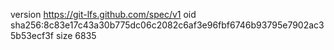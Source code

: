 version https://git-lfs.github.com/spec/v1
oid sha256:8c83e17c43a30b775dc06c2082c6af3e96fbf6746b93795e7902ac35b53ecf3f
size 6835
